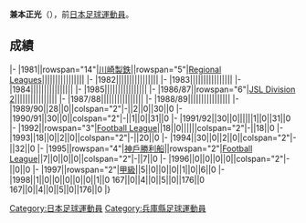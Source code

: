 {{unreferenced|time=2013-07-05T08:56:58+00:00}}
{{Infobox football biography
|name=兼本正光
|image=
|fullname=兼本正光
|birth_date={{Birth date and age|1962|10|17}}
|cityofbirth=[[兵庫縣|兵庫縣]]
|countryofbirth=[[日本|日本]]
|position=[[守門員_(足球)|守門員]]
|currentclub=
|years=1981-1998
|clubs=[[神戶勝利船|川崎製鉄/神戶勝利船]]
|caps(goals)=
|nationalyears=
|nationalteam=
|nationalcaps(goals)=
}}
'''兼本正光'''（{{Bd|1962年|10月17日||}}），前[[日本|日本]][[足球|足球]][[運動員|運動員]]。

==成績==
{{Football player club statistics 1|YYN}}
{{Football player club statistics 2|JPN|YYN}}
|-
|1981||rowspan="14"|[[神戶勝利船|川崎製鉄]]||rowspan="5"|[[Japanese_Regional_Leagues|Regional Leagues]]||||||||||||||||
|-
|1982||||||||||||||||
|-
|1983||||||||||||||||
|-
|1984||||||||||||||||
|-
|1985||||||||||||||||
|-
|1986/87||rowspan="6"|[[Japan_Soccer_League|JSL Division 2]]||||||||||||||||
|-
|1987/88||||||||||||||||
|-
|1988/89||||||||||||||||
|-
|1989/90||28||0||colspan="2"|-||2||0||30||0
|-
|1990/91||30||0||colspan="2"|-||1||0||31||0
|-
|1991/92||30||0||||||1||0||31||0
|-
|1992||rowspan="3"|[[Japan_Football_League|Football League]]||18||0||||||colspan="2"|-||18||0
|-
|1993||18||0||2||0||colspan="2"|-||20||0
|-
|1994||30||0||2||0||colspan="2"|-||32||0
|-
|1995||rowspan="4"|[[神戶勝利船|神戶勝利船]]||rowspan="2"|[[Japan_Football_League|Football League]]||7||0||0||0||colspan="2"|-||7||0
|-
|1996||0||0||0||0||colspan="2"|-||0||0
|-
|1997||rowspan="2"|[[日本職業足球甲級聯賽|甲級]]||5||0||0||0||1||0||6||0
|-
|1998||1||0||0||0||0||0||1||0
{{Football player club statistics 3|1|JPN}}167||0||4||0||5||0||176||0
{{Football player club statistics 5}}167||0||4||0||5||0||176||0
|}

{{Japan-sport-bio-stub}}
{{Soccer-player-stub}}
[[Category:日本足球運動員|Category:日本足球運動員]]
[[Category:兵庫縣足球運動員|Category:兵庫縣足球運動員]]